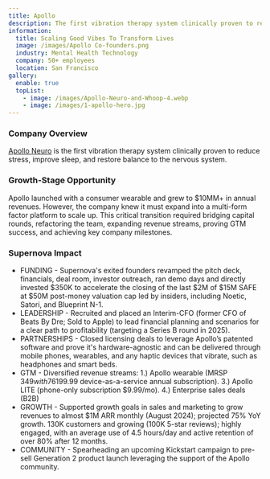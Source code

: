 ```yaml
---
title: Apollo
description: The first vibration therapy system clinically proven to reduce stress
information:
  title: Scaling Good Vibes To Transform Lives
  image: /images/Apollo Co-founders.png
  industry: Mental Health Technology
  company: 50+ employees
  location: San Francisco
gallery:
  enable: true
  topList:
    - image: /images/Apollo-Neuro-and-Whoop-4.webp
    - image: /images/1-apollo-hero.jpg
---
```


### Company Overview

[Apollo Neuro](https://apolloneuro.com/) is the first vibration therapy system clinically proven to reduce stress, improve sleep, and restore balance to the nervous system.

### Growth-Stage Opportunity

Apollo launched with a consumer wearable and grew to $10MM+ in annual revenues. However, the company knew it must expand into a multi-form factor platform to scale up. This critical transition required bridging capital rounds, refactoring the team, expanding revenue streams, proving GTM success, and achieving key company milestones.

### Supernova Impact

* FUNDING - Supernova's exited founders revamped the pitch deck, financials, deal room, investor outreach, ran demo days and directly invested $350K to accelerate the closing of the last $2M of $15M SAFE at $50M post-money valuation cap led by insiders, including Noetic, Satori, and Blueprint N-1.
* LEADERSHIP - Recruited and placed an Interim-CFO (former CFO of Beats By Dre; Sold to Apple) to lead financial planning and scenarios for a clear path to profitability (targeting a Series B round in 2025).
* PARTNERSHIPS - Closed licensing deals to leverage Apollo’s patented software and prove it's hardware-agnostic and can be delivered through mobile phones, wearables, and any haptic devices that vibrate, such as headphones and smart beds.
* GTM - Diversified revenue streams: 1.) Apollo wearable (MRSP $349 with 76% gross margin) and 2.) AI Vibes ($199.99 device-as-a-service annual subscription). 3.) Apollo LITE (phone-only subscription $9.99/mo). 4.) Enterprise sales deals (B2B)
* GROWTH - Supported growth goals in sales and marketing to grow revenues to almost $1M ARR monthly (August 2024); projected 75% YoY growth. 130K customers and growing (100K 5-star reviews); highly engaged, with an average use of 4.5 hours/day and active retention of over 80% after 12 months.
* COMMUNITY - Spearheading an upcoming Kickstart campaign to pre-sell Generation 2 product launch leveraging the support of the Apollo community.

<BlockQuote customerImage="/images/Kathryn.avif" customerName="Kathryn Fantauzzi" customerRole="CEO/Co-founder of Apollo Neuro" content="Scaling a company is hard AF. Supernova is a game-changer!" />
